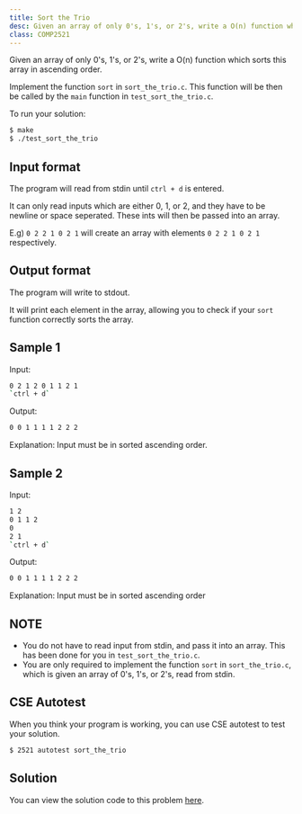 ---
title: Sort the Trio
desc: Given an array of only 0's, 1's, or 2's, write a O(n) function which sorts this array in ascending order.
class: COMP2521
---

Given an array of only 0's, 1's, or 2's, write a O(n) function which sorts this array in ascending order.

Implement the function `sort` in `sort_the_trio.c`. This function will be then be called by the `main` function in
`test_sort_the_trio.c`.

To run your solution:

```bash
$ make
$ ./test_sort_the_trio
```

## Input format

The program will read from stdin until `ctrl + d` is entered.

It can only read inputs which are either 0, 1, or 2, and they have to be newline or space seperated. These ints will then be passed into an array.

E.g) `0 2 2 1 0 2 1` will create an array with elements `0 2 2 1 0 2 1` respectively.

## Output format

The program will write to stdout.

It will print each element in the array, allowing you to check if your `sort` function correctly sorts the array.

## Sample 1

Input:

```bash
0 2 1 2 0 1 1 2 1
`ctrl + d`
```

Output:

```bash
0 0 1 1 1 1 2 2 2
```

Explanation: Input must be in sorted ascending order.

## Sample 2

Input:

```bash
1 2
0 1 1 2
0
2 1
`ctrl + d`
```

Output:

```bash
0 0 1 1 1 1 2 2 2
```

Explanation: Input must be in sorted ascending order

## NOTE

- You do not have to read input from stdin, and pass it into an array. This has been done for you in `test_sort_the_trio.c`.
- You are only required to implement the function `sort` in `sort_the_trio.c`, which is given an array of 0's, 1's, or 2's, read from stdin.

## CSE Autotest

When you think your program is working, you can use CSE autotest to test your solution.

```bash
$ 2521 autotest sort_the_trio
```

## Solution

You can view the solution code to this problem [here](https://github.com/dqna64/comp2521-revision-session/blob/main/problems/sort_the_trio/solution/sort_the_trio.c).
